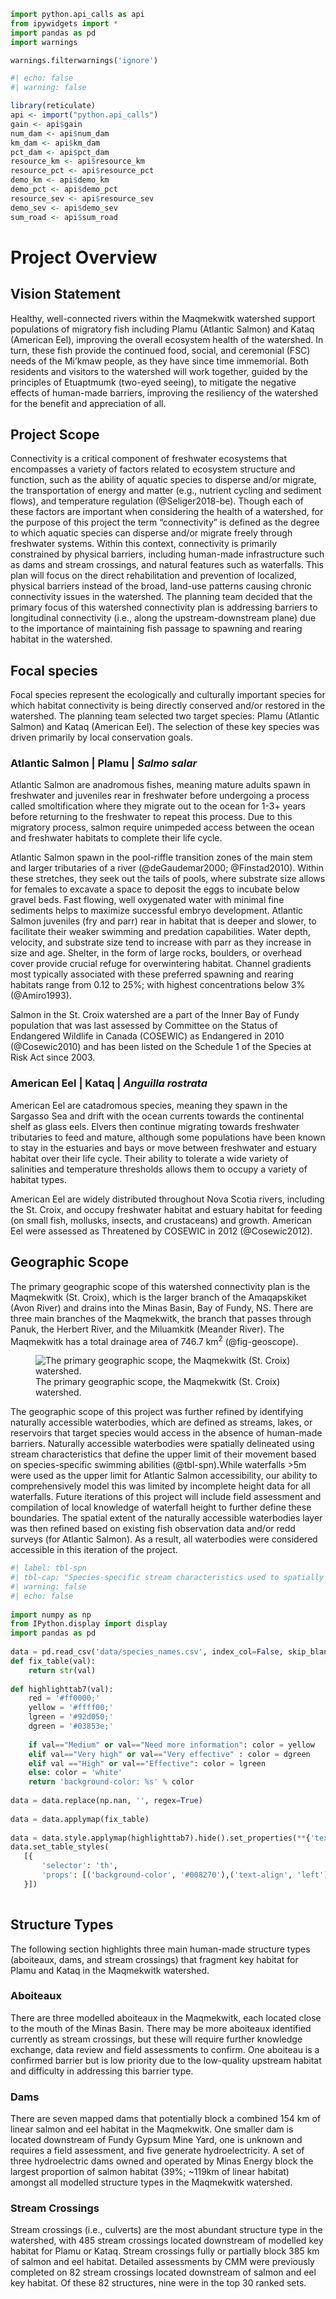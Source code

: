 ```python
import python.api_calls as api
from ipywidgets import *
import pandas as pd
import warnings

warnings.filterwarnings('ignore')
```

```r
#| echo: false
#| warning: false

library(reticulate)
api <- import("python.api_calls")
gain <- api$gain
num_dam <- api$num_dam
km_dam <- api$km_dam
pct_dam <- api$pct_dam
resource_km <- api$resource_km
resource_pct <- api$resource_pct
demo_km <- api$demo_km
demo_pct <- api$demo_pct
resource_sev <- api$resource_sev
demo_sev <- api$demo_sev
sum_road <- api$sum_road

```

# Project Overview {-} 

## Vision Statement {-}

Healthy, well-connected rivers within the Maqmekwitk watershed support populations of migratory fish including Plamu (Atlantic Salmon) and Kataq (American Eel), improving the overall ecosystem health of the watershed. In turn, these fish provide the continued food, social, and ceremonial (FSC) needs of the Mi'kmaw people, as they have since time immemorial. Both residents and visitors to the watershed will work together, guided by the principles of Etuaptmumk (two-eyed seeing), to mitigate the negative effects of human-made barriers, improving the resiliency of the watershed for the benefit and appreciation of all. 

## Project Scope {-}

Connectivity is a critical component of freshwater ecosystems that encompasses a variety of factors related to ecosystem structure and function, such as the ability of aquatic species to disperse and/or migrate, the transportation of energy and matter (e.g., nutrient cycling and sediment flows), and temperature regulation (@Seliger2018-be). Though each of these factors are important when considering the health of a watershed, for the purpose of this project the term "connectivity" is defined as the degree to which aquatic species can disperse and/or migrate freely through freshwater systems. Within this context, connectivity is primarily constrained by physical barriers, including human-made infrastructure such as dams and stream crossings, and natural features such as waterfalls. This plan will focus on the direct rehabilitation and prevention of localized, physical barriers instead of the broad, land-use patterns causing chronic connectivity issues in the watershed. The planning team decided that the primary focus of this watershed connectivity plan is addressing barriers to longitudinal connectivity (i.e., along the upstream-downstream plane) due to the importance of maintaining fish passage to spawning and rearing habitat in the watershed. 

## Focal species

Focal species represent the ecologically and culturally important species for which habitat connectivity is being directly conserved and/or restored in the watershed. The planning team selected two target species: Plamu (Atlantic Salmon) and Kataq (American Eel). The selection of these key species was driven primarily by local conservation goals. 

### Atlantic Salmon | Plamu | *Salmo salar* 

Atlantic Salmon are anadromous fishes, meaning mature adults spawn in freshwater and juveniles rear in freshwater before undergoing a process called smoltification where they migrate out to the ocean for 1-3+ years before returning to the freshwater to repeat this process. Due to this migratory process, salmon require unimpeded access between the ocean and freshwater habitats to complete their life cycle.  

Atlantic Salmon spawn in the pool-riffle transition zones of the main stem and larger tributaries of a river (@deGaudemar2000; @Finstad2010). Within these stretches, they seek out the tails of pools, where substrate size allows for females to excavate a space to deposit the eggs to incubate below gravel beds. Fast flowing, well oxygenated water with minimal fine sediments helps to maximize successful embryo development. Atlantic Salmon juveniles (fry and parr) rear in habitat that is deeper and slower, to facilitate their weaker swimming and predation capabilities. Water depth, velocity, and substrate size tend to increase with parr as they increase in size and age. Shelter, in the form of large rocks, boulders, or overhead cover provide crucial refuge for overwintering habitat. Channel gradients most typically associated with these preferred spawning and rearing habitats range from 0.12 to 25%; with highest concentrations below 3% (@Amiro1993).

Salmon in the St. Croix watershed are a part of the Inner Bay of Fundy population that was last assessed by Committee on the Status of Endangered Wildlife in Canada (COSEWIC) as Endangered in 2010 (@Cosewic2010) and has been listed on the Schedule 1 of the Species at Risk Act since 2003.  

### American Eel | Kataq | *Anguilla rostrata* 

American Eel are catadromous species, meaning they spawn in the Sargasso Sea and drift with the ocean currents towards the continental shelf as glass eels. Elvers then continue migrating towards freshwater tributaries to feed and mature, although some populations have been known to stay in the estuaries and bays or move between freshwater and estuary habitat over their life cycle. Their ability to tolerate a wide variety of salinities and temperature thresholds allows them to occupy a variety of habitat types.  

American Eel are widely distributed throughout Nova Scotia rivers, including the St. Croix, and occupy freshwater habitat and estuary habitat for feeding (on small fish, mollusks, insects, and crustaceans) and growth. American Eel were assessed as Threatened by COSEWIC in 2012 (@Cosewic2012). 

## Geographic Scope

The primary geographic scope of this watershed connectivity plan is the Maqmekwitk (St. Croix), which is the larger branch of the Amaqapskiket (Avon River) and drains into the Minas Basin, Bay of Fundy, NS. There are three main branches of the Maqmekwitk, the branch that passes through Panuk, the Herbert River, and the Miluamkitk (Meander River). The Maqmekwitk has a total drainage area of 746.7 km^2^ (@fig-geoscope). 

![The primary geographic scope, the Maqmekwitk (St. Croix) watershed.](images/geo-scope-cmm.png){#fig-geoscope}

The geographic scope of this project was further refined by identifying naturally accessible waterbodies, which are defined as streams, lakes, or reservoirs that target species would access in the absence of human-made barriers. Naturally accessible waterbodies were spatially delineated using stream characteristics that define the upper limit of their movement based on species-specific swimming abilities (@tbl-spn).While waterfalls >5m were used as the upper limit for Atlantic Salmon accessibility, our ability to comprehensively model this was limited by incomplete height data for all waterfalls. Future iterations of this project will include field assessment and compilation of local knowledge of waterfall height to further define these boundaries. The spatial extent of the naturally accessible waterbodies layer was then refined based on existing fish observation data and/or redd surveys (for Atlantic Salmon). As a result, all waterbodies were considered accessible in this iteration of the project.

```python
#| label: tbl-spn
#| tbl-cap: "Species-specific stream characteristics used to spatially delineate naturally accessible waterbodies and key habitat for Atlantic Salmon and American Eel."
#| warning: false
#| echo: false
 
import numpy as np
from IPython.display import display
import pandas as pd
 
data = pd.read_csv('data/species_names.csv', index_col=False, skip_blank_lines=False )
def fix_table(val):
    return str(val)
 
def highlighttab7(val):
    red = '#ff0000;'
    yellow = '#ffff00;'
    lgreen = '#92d050;'
    dgreen = '#03853e;'
 
    if val=="Medium" or val=="Need more information": color = yellow
    elif val=="Very high" or val=="Very effective" : color = dgreen
    elif val =="High" or val=="Effective": color = lgreen
    else: color = 'white'
    return 'background-color: %s' % color
 
data = data.replace(np.nan, '', regex=True)
 
data = data.applymap(fix_table)
 
data = data.style.applymap(highlighttab7).hide().set_properties(**{'text-align': 'left'})
data.set_table_styles(
   [{
       'selector': 'th',
       'props': [('background-color', '#008270'),('text-align', 'left')]
   }])
 
```

## Structure Types {-}

The following section highlights three main human-made structure types (aboiteaux, dams, and stream crossings) that fragment key habitat for Plamu and Kataq in the Maqmekwitk watershed.

### Aboiteaux {-}

There are three modelled aboiteaux in the Maqmekwitk, each located close to the mouth of the Minas Basin. There may be more aboiteaux identified currently as stream crossings, but these will require further knowledge exchange, data review and field assessments to confirm. One aboiteau is a confirmed barrier but is low priority due to the low-quality upstream habitat and difficulty in addressing this barrier type.  

### Dams {-}

There are seven mapped dams that potentially block a combined 154 km of linear salmon and eel habitat in the Maqmekwitk. One smaller dam is located downstream of Fundy Gypsum Mine Yard, one is unknown and requires a field assessment, and five generate hydroelectricity. A set of three hydroelectric dams owned and operated by Minas Energy block the largest proportion of salmon habitat (39%; ~119km of linear habitat) amongst all modelled structure types in the Maqmekwitk watershed. 

### Stream Crossings {-}

Stream crossings (i.e., culverts) are the most abundant structure type in the watershed, with 485 stream crossings located downstream of modelled key habitat for Plamu or Kataq. Stream crossings fully or partially block 385 km of salmon and eel habitat. Detailed assessments by CMM were previously completed on 82 stream crossings located downstream of salmon and eel key habitat. Of these 82 structures, nine were in the top 30 ranked sets. 
